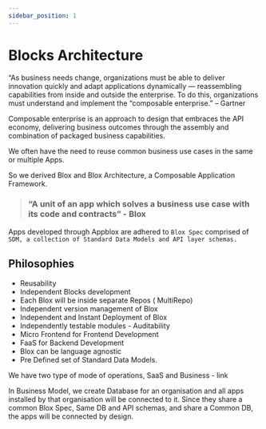```yaml
---
sidebar_position: 1
---
```

# Blocks Architecture

“As business needs change, organizations must be able to deliver innovation quickly and adapt applications dynamically — reassembling capabilities from inside and outside the enterprise. To do this, organizations must understand and implement the “composable enterprise.” – Gartner

Composable enterprise is an approach to design that embraces the API economy, delivering business outcomes through the assembly and combination of packaged business capabilities.

We often have the need to reuse common business use cases in the same or multiple Apps. 

So we derived Blox and Blox Architecture, a Composable Application Framework.

> ### “A unit of an app which solves a business use case with its code and contracts” - Blox


Apps developed through Appblox are adhered to `Blox Spec` comprised of `SDM, a collection of Standard Data Models and API layer schemas.`

## Philosophies

- Reusability
- Independent Blocks development
- Each Blox will be inside separate Repos ( MultiRepo) 
- Independent version management of Blox
- Independent and Instant Deployment of Blox
- Independently testable modules - Auditability
- Micro Frontend for Frontend Development
- FaaS for Backend Development
- Blox can be language agnostic
- Pre Defined set of Standard Data Models.

We have two type of mode of operations, SaaS and Business - link

In Business Model, we create Database for an organisation and all apps installed by that organisation will be connected to it. Since they share a common Blox Spec, Same DB and API schemas, and share a Common DB, the apps will be connected by design.

